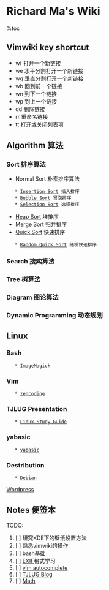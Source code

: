 =Richard Ma's Wiki=
%toc

==Vimwiki key shortcut==
* <Leader>wf 打开一个新链接
* <Leader>we 水平分割打开一个新链接
* <Leader>wq 垂直分割打开一个新链接
* <Leader>wb 回到前一个链接
* <Leader>wn 到下一个链接
* <Leader>wp 到上一个链接
* <Leader>dd 删除链接
* <Leader>rr 重命名链接
* <Leader>tt 打开或关闭列表项

==Algorithm 算法==
===Sort 排序算法===
* Normal Sort 朴素排序算法
    * [[Insertion Sort]] 插入排序
    * [[Bubble Sort]] 冒泡排序
    * [[Selection Sort]] 选择排序
* [[Heap Sort]] 堆排序
* [[Merge Sort]] 归并排序
* [[Quick Sort]] 快速排序
    * [[Random Quick Sort]] 随机快速排序
===Search 搜索算法===
===Tree 树算法===
===Diagram 图论算法===
===Dynamic Programming 动态规划===

==Linux==
===Bash===
    * [[ImageMagick]]
===Vim===
    * [[zencoding]]
===TJLUG Presentation===
    * [[Linux Study Guide]]
===yabasic===
    * [[yabasic]]
===Destribution===
    * [[Debian]]

[[Wordpress]]

==Notes 便签本==
TODO:
# [ ] 研究KDE下的壁纸设置方法
# [ ] 熟悉vimwiki的操作
# [ ] bash基础
# [ ] [[EXIF]]格式学习
# [ ] [[vim autocomplete]]
# [ ] [[TJLUG Blog]]
# [ ] [[Math]]

